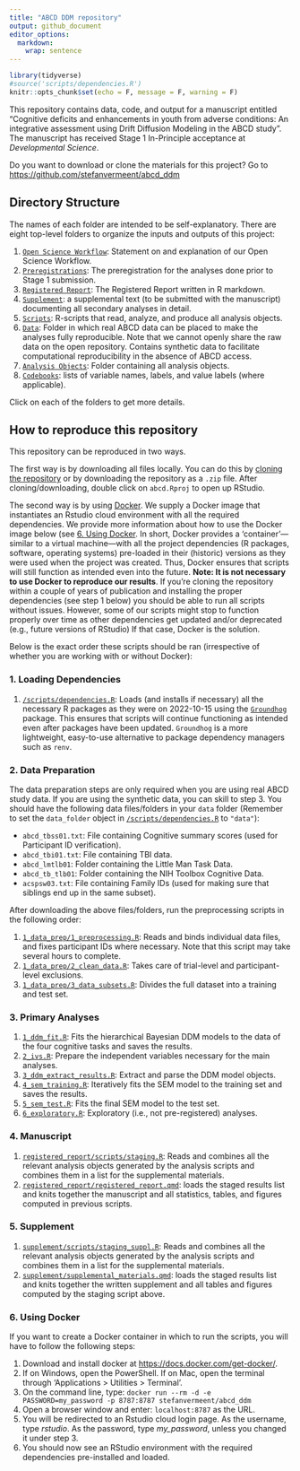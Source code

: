 ```yaml
---
title: "ABCD DDM repository"
output: github_document
editor_options: 
  markdown: 
    wrap: sentence
---
```


```r
library(tidyverse)
#source('scripts/dependencies.R')
knitr::opts_chunk$set(echo = F, message = F, warning = F)

```

This repository contains data, code, and output for a manuscript entitled "Cognitive deficits and enhancements in youth from adverse conditions: An integrative assessment using Drift Diffusion Modeling in the ABCD study". The manuscript has received Stage 1 In-Principle acceptance at *Developmental Science*.

Do you want to download or clone the materials for this project? Go to [https://github.com/stefanvermeent/abcd_ddm](https://github.com/stefanvermeent/abcd_ddm)

## Directory Structure {#structure}

The names of each folder are intended to be self-explanatory.
There are eight top-level folders to organize the inputs and outputs of this project:

1.  [`Open Science Workflow`](opensci_workflow/): Statement on and explanation of our Open Science Workflow.
2.  [`Preregistrations`](preregistrations/): The preregistration for the analyses done prior to Stage 1 submission.
3.  [`Registered Report`](registered_report/): The Registered Report written in R markdown.
4.  [`Supplement`](supplement/): a supplemental text (to be submitted with the manuscript) documenting all secondary analyses in detail.
5.  [`Scripts`](scripts/): R-scripts that read, analyze, and produce all analysis objects.
6.  [`Data`](data/): Folder in which real ABCD data can be placed to make the analyses fully reproducible. Note that we cannot openly share the raw data on the open repository. Contains synthetic data to facilitate computational reproducibility in the absence of ABCD access.
7.  [`Analysis Objects`](analysis_objects/): Folder containing all analysis objects.
8.  [`Codebooks`](codebooks): lists of variable names, labels, and value labels (where applicable).

Click on each of the folders to get more details.

## How to reproduce this repository {#reproduce}

This repository can be reproduced in two ways.

The first way is by downloading all files locally.
You can do this by [cloning the repository](https://docs.github.com/en/desktop/contributing-and-collaborating-using-github-desktop/adding-and-cloning-repositories/cloning-and-forking-repositories-from-github-desktop) or by downloading the repository as a `.zip` file.
After cloning/downloading, double click on `abcd.Rproj` to open up RStudio.

The second way is by using [Docker](https://docs.docker.com/).
We supply a Docker image that instantiates an Rstudio cloud environment with all the required dependencies.
We provide more information about how to use the Docker image below (see [6. Using Docker](#using_docker). 
In short, Docker provides a 'container'---similar to a virtual machine---with all the project dependencies (R packages, software, operating systems) pre-loaded in their (historic) versions as they were used when the project was created.
Thus, Docker ensures that scripts will still function as intended even into the future.
**Note: It is not necessary to use Docker to reproduce our results**.
If you're cloning the repository within a couple of years of publication and installing the proper dependencies (see step 1 below) you should be able to run all scripts without issues.
However, some of our scripts might stop to function properly over time as other dependencies get updated and/or deprecated (e.g., future versions of RStudio)
If that case, Docker is the solution.

Below is the exact order these scripts should be ran (irrespective of whether you are working with or without Docker):

### 1. Loading Dependencies

1.  [`/scripts/dependencies.R`](https://github.com/stefanvermeent/abcd_ddm/blob/main/scripts/dependencies): Loads (and installs if necessary) all the necessary R packages as they were on 2022-10-15 using the [`Groundhog`](https://groundhogr.com/) package. 
This ensures that scripts will continue functioning as intended even after packages have been updated. 
`Groundhog` is a more lightweight, easy-to-use alternative to package dependency managers such as `renv`.

### 2. Data Preparation

The data preparation steps are only required when you are using real ABCD study data.
If you are using the synthetic data, you can skill to step 3.
You should have the following data files/folders in your `data` folder (Remember to set the `data_folder` object in [`/scripts/dependencies.R`](https://github.com/stefanvermeent/abcd_ddm/blob/main/scripts/dependencies.R) to `"data"`):

  - `abcd_tbss01.txt`: File containing Cognitive summary scores (used for Participant ID verification).
  - `abcd_tbi01.txt`:  File containing TBI data.
  - `abcd_lmtlb01`:    Folder containing the Little Man Task Data.
  - `abcd_tb_tlb01`:   Folder containing the NIH Toolbox Cognitive Data.
  - `acspsw03.txt`:    File containing Family IDs (used for making sure that siblings end up in the same subset).
  
After downloading the above files/folders, run the preprocessing scripts in the following order:

1.  [`1_data_prep/1_preprocessing.R`](https://github.com/stefanvermeent/abcd_ddm/blob/main/scripts/1_data_prep/1_preprocessing.R): Reads and binds individual data files, and fixes participant IDs where necessary. Note that this script may take several hours to complete.
2.  [`1_data_prep/2_clean_data.R`](https://github.com/stefanvermeent/abcd_ddm/blob/main/scripts/1_data_prep/2_clean_data.R): Takes care of trial-level and participant-level exclusions.
3.  [`1_data_prep/3_data_subsets.R`](https://github.com/stefanvermeent/abcd_ddm/blob/main/scripts/1_data_prep/3_data_subsets.R): Divides the full dataset into a training and test set.

### 3. Primary Analyses

1.  [`1_ddm_fit.R`](https://github.com/stefanvermeent/abcd_ddm/blob/main/scripts/2_analyses/1_ddm_fit.R): Fits the hierarchical Bayesian DDM models to the data of the four cognitive tasks and saves the results.
2.  [`2_ivs.R`](https://github.com/stefanvermeent/abcd_ddm/blob/main/scripts/2_analyses/2_ivs.R): Prepare the independent variables necessary for the main analyses.
3.  [`3_ddm_extract_results.R`](https://github.com/stefanvermeent/abcd_ddm/blob/main/scripts/2_analyses/3_ddm_extract_results.R): Extract and parse the DDM model objects.
4.  [`4_sem_training.R`](https://github.com/stefanvermeent/abcd_ddm/blob/main/scripts/2_analyses/4_sem_training.R): Iteratively fits the SEM model to the training set and saves the results.
5.  [`5_sem_test.R`](https://github.com/stefanvermeent/abcd_ddm/blob/main/scripts/2_analyses/5_sem_test.R): Fits the final SEM model to the test set.
6.  [`6_exploratory.R`](https://github.com/stefanvermeent/abcd_ddm/blob/main/scripts/2_analyses/6_exploratory.R): Exploratory (i.e., not pre-registered) analyses.

### 4. Manuscript

1.  [`registered_report/scripts/staging.R`](https://github.com/stefanvermeent/abcd_ddm/blob/main/registered_report/scripts/staging.R): Reads and combines all the relevant analysis objects generated by the analysis scripts and combines them in a list for the supplemental materials.
2.  [`registered_report/registered_report.qmd`](https://github.com/stefanvermeent/abcd_ddm/blob/main/registered_report/registered_report.qmd): loads the staged results list and knits together the manuscript and all statistics, tables, and figures computed in previous scripts.

### 5. Supplement

1.  [`supplement/scripts/staging_suppl.R`](https://github.com/stefanvermeent/abcd_ddm/blob/main/supplement/scripts/staging_suppl.R): Reads and combines all the relevant analysis objects generated by the analysis scripts and combines them in a list for the supplemental materials.
2.  [`supplement/supplemental_materials.qmd`](https://github.com/stefanvermeent/abcd_ddm/blob/main/supplement/supplemental_materials.qmd): loads the staged results list and knits together the written supplement and all tables and figures computed by the staging script above.

### 6. Using Docker {#using_docker}

If you want to create a Docker container in which to run the scripts, you will have to follow the following steps:

1.  Download and install docker at <https://docs.docker.com/get-docker/>.
2.  If on Windows, open the PowerShell. If on Mac, open the terminal through 'Applications \> Utilities \> Terminal'.
3.  On the command line, type: `docker run --rm -d -e PASSWORD=my_password -p 8787:8787 stefanvermeent/abcd_ddm`
4.  Open a browser window and enter: `localhost:8787` as the URL.
5.  You will be redirected to an Rstudio cloud login page. As the username, type *rstudio*. As the password, type *my_password*, unless you changed it under step 3.
6.  You should now see an RStudio environment with the required dependencies pre-installed and loaded.
